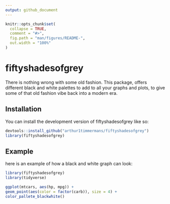 ```yaml
---
output: github_document
---
```


<!-- README.md is generated from README.Rmd. Please edit that file -->

```r
knitr::opts_chunk$set(
  collapse = TRUE,
  comment = "#>",
  fig.path = "man/figures/README-",
  out.width = "100%"
)
```

# fiftyshadesofgrey

<!-- badges: start -->
<!-- badges: end -->

There is nothing wrong with some old fashion. This package, offers different black and white palettes to add to all your graphs and plots, to give some of that old fashion vibe back into a modern era. 

## Installation

You can install the development version of fiftyshadesofgrey like so:

``` r
devtools::install_github("arthur1timmermans/fiftyshadesofgrey")
library(fiftyshadesofgrey)
```

## Example

here is an example of how a black and white graph can look: 

```r
library(fiftyshadesofgrey)
library(tidyverse)

ggplot(mtcars, aes(hp, mpg)) +
geom_point(aes(color = factor(carb)), size = 4) +
color_pallete_blackwhite()
```


